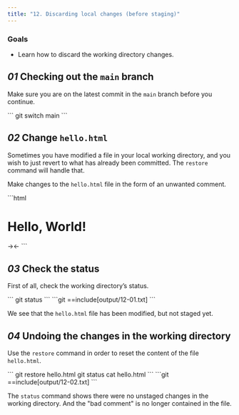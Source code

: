 ```yaml
---
title: "12. Discarding local changes (before staging)"
---
```


### Goals

- Learn how to discard the working directory changes.

## _01_ Checking out the `main` branch

Make sure you are on the latest commit in the `main` branch before you continue.

<Run>
```
git switch main
```
</Run>

## _02_ Change `hello.html`

Sometimes you have modified a file in your local working directory, and you wish to just revert to what has already been committed. The `restore` command will handle that.

Make changes to the `hello.html` file in the form of an unwanted comment.

<File file="hello.html">
```html
<html>
  <head>
  </head>
  <body>
    <h1>Hello, World!</h1>
    →<!-- This is a bad comment. We want to revert it. -->←
  </body>
</html>
```
</File>

## _03_ Check the status

First of all, check the working directory’s status.

<Run>
```
git status
```
</Run>

<Output>
```git
==include[output/12-01.txt]
```
</Output>

We see that the `hello.html` file has been modified, but not staged yet.

## _04_ Undoing the changes in the working directory

Use the `restore` command in order to reset the content of the file `hello.html`.

<Run>
```
git restore hello.html
git status
cat hello.html
```
</Run>

<Output>
```git
==include[output/12-02.txt]
```
</Output>

The `status` command shows there were no unstaged changes in the working directory. And the "bad comment" is no longer contained in the file.